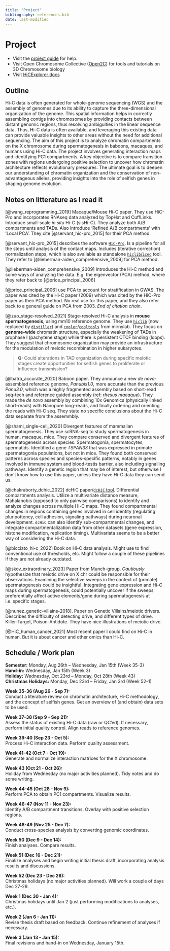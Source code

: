 ```yaml
---
title: "Project"
bibliography: references.bib
date: last-modified
---
```


# Project {.unnumbered}

- Visit the [project guide](https://munch-group.org/project-guide/) for help.
- Visit Open Chromosome Collective ([Open2C](https://github.com/open2c/)) for tools and tutorials on 3D Chromosome biology
- Visit [HiCExplorer docs](https://hicexplorer.readthedocs.io/en/latest/)

## Outline

Hi-C data is often generated for whole-genome sequencing (WGS) and the assembly of genomes due to its ability to capture the three-dimensional organization of the genome. This spatial information helps in correctly assembling contigs into chromosomes by providing contacts between distant genomic regions, thus resolving ambiguities in the linear sequence data. Thus, Hi-C data is often available, and leveraging this existing data can provide valuable insights to other areas without the need for additional sequencing. The aim of this project is to analyze chromatin compartments on the X chromosome during spermatogenesis in baboons, macaques, and humans using Hi-C data. The project involves generating interaction maps and identifying PC1 compartments. A key objective is to compare transition zones with regions undergoing positive selection to uncover how chromatin architecture reflects evolutionary pressures. The ultimate goal is to deepen our understanding of chromatin organization and the conservation of non-advantageous alleles, providing insights into the role of selfish genes in shaping genome evolution.

## Notes on litterature as I read it

[@wang_reprogramming_2019] Macaque/Mouse Hi-C paper. They use HiC-Pro and incorporates RNAseq data analyzed by TopHat and CuffLinks. Introduce small-scale *in situ* Hi-C (sisHi-C). They analyze both A/B compartments and TADs. Also introduce 'Refined A/B compartments' with 'Local PCA'. They cite [@servant_hic-pro_2015] for their PCA method. 

[@servant_hic-pro_2015] describes the software [`HiC-Pro`](https://github.com/nservant/HiC-Pro). Is a pipeline for all the steps until analysis of the contact maps. Includes (iterative correction) normalization steps, which is also available as standalone [`hiclib`/`iced`](https://github.com/hiclib/iced) tool. They refer to [@lieberman-aiden_comprehensive_2009] for PCA method.

[@lieberman-aiden_comprehensive_2009] Introduces the Hi-C method and some ways of analyzing the data. E.g. the eigenvector (PCA) method, where they refer back to [@price_principal_2006]

[@price_principal_2006] use PCA to account for stratification in GWAS. The paper was cited by the Hi-C paper (2009) which was cited by the HiC-Pro paper as their PCA method. No real use for this paper, and they also refer back to a general guide on PCA from 2003. *End of citation chain*. 

[@zuo_stage-resolved_2021] Stage-resolved Hi-C analysis in **mouse spermatogenesis**, using mm10 reference genome. They use [`hiclib`](https://github.com/mirnylab/hiclib-legacy) (now replaced by [`distiller`](https://github.com/open2c/distiller-nf)) and [`cooler`](https://github.com/open2c/cooler)/[`cooltools`](https://github.com/open2c/cooltools) from mirnylab. They focus on **genome-wide** chromatin structure, especially the weakening of TADs in prophase I (pachytene stage) while there is persistent CTCF binding (loops). They suggest that chromosome organization may provide an infrastructure for the modulation of meiotic recombination in higher eukaryotes. 

> **Q:** Could alterations in TAD organization during specific meiotic stages create opportunities for selfish genes to proliferate or influence transmission?

[@batra_accurate_2020] Baboon paper. They announce a new *de novo*-assembled reference genome, *Panubis1.0*, more accurate than the previous *Panu3.0*, which was a highly fragmented assembly based on short-read seq-tech and reference guided assembly (ref: *rhesus macaque*). They made the *de novo* assembly by combining 10x Genomics (physically linked short-reads) with Nanopore long-reads, and finally ordering and orienting the reads with Hi-C seq. They state no specific conclusions about the Hi-C data separate from the assemmbly.  

[@shami_single-cell_2020] Divergent features of mammalian spermatogenesis. They use scRNA-seq to study spermatogenesis in human, macaque, mice. They compare conserved and divergent features of spermatogenesis across species. Spermatogonia, spermatocytes, spermatids. Identified a gene *TSPAN33* that was expressed in primate spermatogonia populations, but not in mice. They found both conserved patterns across species and species-specific patterns, notably in genes involved in immune system and blood-testis barrier, also including signalling pathways. Identify a genetic region that may be of interest, but otherwise I don't know how to use this paper, unless they have Hi-C data they can send us. 

[@chakraborty_dchic_2022] dcHiC paper/[`dcHiC` tool](https://github.com/ay-lab/dcHiC). Differential compartments analysis. Utilize a multivariate distance measure, Mahalanobis (opposed to only pairwise comparisons) to identify and analyze changes across multiple Hi-C maps. They found compartmental changes in regions containing genes involved in cell identity (regulating pluripottency, cell adhesion, signaling pathways) during neuronal development. `dcHiC` can also identify sub-compartmental changes, and integrate compartmentalization data from other datasets (gene expression, histone modification, replication timing). Multivariata seems to be a better way of considering the Hi-C data. 

[@bicciato_hi-c_2022] Book on Hi-C data analysis. Might use to find conventional use of thresholds, etc. Might follow a couple of these pipelines if they are not already outdated. 

[@skov_extraordinary_2023] Paper from Munch-group. *Cautiously* hypothesize that meiotic drive on X chr could be responsible for their observations. Examining the selective sweeps in the context of (primate) spermatogenesis could be insightful. Integrating gene expression and Hi-C maps during spermatogenesis, could potentially uncover if the sweeps preferentially affect active elements/gene during spermatogenesis at i.e. specific stages. 

[@nunez_genetic-villains-2018]. Paper on Genetic Villains/meiotic drivers. Describes the difficulty of detecting drive, and different types of drive. Killer-Target, Poison-Antidote. They have nice illustrations of meiotic drive. 

[@HiC_human_cancer_2021] Most recent paper I could find on Hi-C in human. But it is about cancer and other omics than Hi-C.

## Schedule / Work plan

**Semester:** Monday, Aug 26th – Wednesday, Jan 15th (Week 35-3)\
**Hand-in:** Wednesday, Jan 15th (Week 3)\
**Holiday:** Wednesday, Oct 23rd – Monday, Oct 28th (Week 43)\
**Christmas Holidays:** Monday, Dec 23rd – Friday, Jan 3rd (Week 52-1)\

**Week 35-36 (Aug 26 - Sep 7):**\
Conduct a literature review on chromatin architecture, Hi-C methodology, and the concept of selfish genes. Get an overview of (and obtain) data sets to be used.

**Week 37-38 (Sep 9 - Sep 21):**\
Assess the status of existing Hi-C data (raw or QC’ed). If necessary, perform initial quality control. Align reads to reference genomes.

**Week 39-40 (Sep 23 - Oct 5):**\
Process Hi-C interaction data. Perform quality assessment.

**Week 41-42 (Oct 7 - Oct 19):**\
Generate and normalize interaction matrices for the X chromosome.

**Week 43 (Oct 21 - Oct 26):**\
Holiday from Wednesday (no major activities planned). Tidy notes and do some writing.

**Week 44-45 (Oct 28 - Nov 9):**\
Perform PCA to obtain PC1 compartments. Visualize results.

**Week 46-47 (Nov 11 - Nov 23):**\
Identify A/B compartment transitions. Overlay with positive selection regions.

**Week 48-49 (Nov 25 - Dec 7):**\
Conduct cross-species analysis by converting genomic coordinates.

**Week 50 (Dec 9 - Dec 14):**\
Finish analyses. Compare results.

**Week 51 (Dec 16 - Dec 21):**\
Finalize analyses and begin writing initial thesis draft, incorporating analysis results and discussions.

**Week 52 (Dec 23 - Dec 28):**\
Christmas holidays (no major activities planned). Will work a couple of days Dec 27-29.

**Week 1 (Dec 30 - Jan 4):**\
Christmas holidays until Jan 2 (just performing modifications to analyses, etc.).

**Week 2 (Jan 6 - Jan 11):**\
Revise thesis draft based on feedback. Continue refinement of analyses if necessary.

**Week 3 (Jan 13 - Jan 15):**\
Final revisions and hand-in on Wednesday, January 15th.